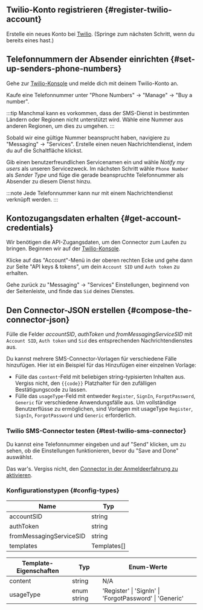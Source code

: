 ## Twilio-Konto registrieren \{#register-twilio-account}

Erstelle ein neues Konto bei [Twilio](https://www.twilio.com). (Springe zum nächsten Schritt, wenn du bereits eines hast.)

## Telefonnummern der Absender einrichten \{#set-up-senders-phone-numbers}

Gehe zur [Twilio-Konsole](https://console.twilio.com/) und melde dich mit deinem Twilio-Konto an.

Kaufe eine Telefonnummer unter "Phone Numbers" -> "Manage" -> "Buy a number".

:::tip
Manchmal kann es vorkommen, dass der SMS-Dienst in bestimmten Ländern oder Regionen nicht unterstützt wird. Wähle eine Nummer aus anderen Regionen, um dies zu umgehen.
:::

Sobald wir eine gültige Nummer beansprucht haben, navigiere zu "Messaging" -> "Services". Erstelle einen neuen Nachrichtendienst, indem du auf die Schaltfläche klickst.

Gib einen benutzerfreundlichen Servicenamen ein und wähle _Notify my users_ als unseren Servicezweck.
Im nächsten Schritt wähle `Phone Number` als _Sender Type_ und füge die gerade beanspruchte Telefonnummer als Absender zu diesem Dienst hinzu.

:::note
Jede Telefonnummer kann nur mit einem Nachrichtendienst verknüpft werden.
:::

## Kontozugangsdaten erhalten \{#get-account-credentials}

Wir benötigen die API-Zugangsdaten, um den Connector zum Laufen zu bringen. Beginnen wir auf der [Twilio-Konsole](https://console.twilio.com/).

Klicke auf das "Account"-Menü in der oberen rechten Ecke und gehe dann zur Seite "API keys & tokens", um dein `Account SID` und `Auth token` zu erhalten.

Gehe zurück zu "Messaging" -> "Services" Einstellungen, beginnend von der Seitenleiste, und finde das `Sid` deines Dienstes.

## Den Connector-JSON erstellen \{#compose-the-connector-json}

Fülle die Felder _accountSID_, _authToken_ und _fromMessagingServiceSID_ mit `Account SID`, `Auth token` und `Sid` des entsprechenden Nachrichtendienstes aus.

Du kannst mehrere SMS-Connector-Vorlagen für verschiedene Fälle hinzufügen. Hier ist ein Beispiel für das Hinzufügen einer einzelnen Vorlage:

- Fülle das `content`-Feld mit beliebigen string-typisierten Inhalten aus. Vergiss nicht, den `{{code}}` Platzhalter für den zufälligen Bestätigungscode zu lassen.
- Fülle das `usageType`-Feld mit entweder `Register`, `SignIn`, `ForgotPassword`, `Generic` für verschiedene Anwendungsfälle aus. Um vollständige Benutzerflüsse zu ermöglichen, sind Vorlagen mit usageType `Register`, `SignIn`, `ForgotPassword` und `Generic` erforderlich.

### Twilio SMS-Connector testen \{#test-twilio-sms-connector}

Du kannst eine Telefonnummer eingeben und auf "Send" klicken, um zu sehen, ob die Einstellungen funktionieren, bevor du "Save and Done" auswählst.

Das war's. Vergiss nicht, den [Connector in der Anmeldeerfahrung zu aktivieren](/connectors/sms-connectors/#enable-phone-number-sign-up-or-sign-in).

### Konfigurationstypen \{#config-types}

| Name                    | Typ         |
| ----------------------- | ----------- |
| accountSID              | string      |
| authToken               | string      |
| fromMessagingServiceSID | string      |
| templates               | Templates[] |

| Template-Eigenschaften | Typ         | Enum-Werte                                              |
| ---------------------- | ----------- | ------------------------------------------------------- |
| content                | string      | N/A                                                     |
| usageType              | enum string | 'Register' \| 'SignIn' \| 'ForgotPassword' \| 'Generic' |
